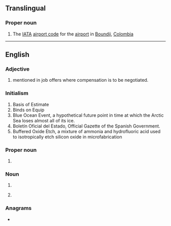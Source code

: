 {{also|boe|BoE|Böe|bo'e|Bö}}
==Translingual==

===Proper noun===
{{head|mul|proper noun}}
# The [[IATA]] [[airport code]] for the [[airport]] in [[Boundji]], [[Colombia]]

----

==English==
{{wikipedia|lang=en}}

===Adjective===
{{en-adj|-}}

# {{initialism of|en||based on experience|dot=,}} mentioned in job offers where compensation is to be negotiated.

===Initialism===
{{en-initialism}}

# Basis of Estimate
# Binds on Equip
# Blue Ocean Event, a hypothetical future point in time at which the Arctic Sea loses almost all of its ice.
# Boletín Oficial del Estado, Official Gazette of the Spanish Government.
# Buffered Oxide Etch, a mixture of ammonia and hydrofluoric acid used to isotropically etch silicon oxide in microfabrication

===Proper noun===
{{en-proper-noun}}

# {{abbreviation of|en|Bank of England}}

===Noun===
{{en-noun}}

# {{abbreviation of|en|[[board]] [[of]] [[education]]}}
# {{initialism of|en|barrel of oil equivalent}} {{gloss|a unit of energy}}

===Anagrams===
* {{anagrams|en|a=beo|BEO|EOB|OBE|OEB|obe}}